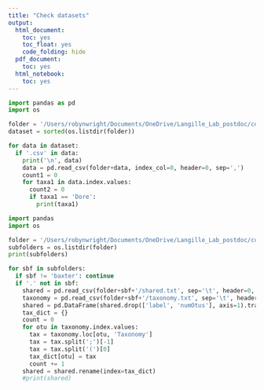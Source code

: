 ```yaml
---
title: "Check datasets"
output:
  html_document:
    toc: yes
    toc_float: yes
    code_folding: hide
  pdf_document:
    toc: yes
  html_notebook:
    toc: yes
---
```


```python
import pandas as pd
import os

folder = '/Users/robynwright/Documents/OneDrive/Langille_Lab_postdoc/correcting_bias/datasets_correcting_bias/'
dataset = sorted(os.listdir(folder))

for data in dataset:
  if '.csv' in data:
    print('\n', data)
    data = pd.read_csv(folder+data, index_col=0, header=0, sep=',')
    count1 = 0
    for taxa1 in data.index.values:
      count2 = 0
      if taxa1 == 'Dore':
        print(taxa1)
```

```python
import pandas
import os

folder = '/Users/robynwright/Documents/OneDrive/Langille_Lab_postdoc/correcting_bias/datasets_gibbons_2/'
subfolders = os.listdir(folder)
print(subfolders)

for sbf in subfolders:
  if sbf != 'baxter': continue
  if '.' not in sbf:
    shared = pd.read_csv(folder+sbf+'/shared.txt', sep='\t', header=0, index_col=1)
    taxonomy = pd.read_csv(folder+sbf+'/taxonomy.txt', sep='\t', header=0, index_col=0)
    shared = pd.DataFrame(shared.drop(['label', 'numOtus'], axis=1).transpose())
    tax_dict = {}
    count = 0
    for otu in taxonomy.index.values:
      tax = taxonomy.loc[otu, 'Taxonomy']
      tax = tax.split(';')[-1]
      tax = tax.split('(')[0]
      tax_dict[otu] = tax
      count += 1
    shared = shared.rename(index=tax_dict)
    #print(shared)
```